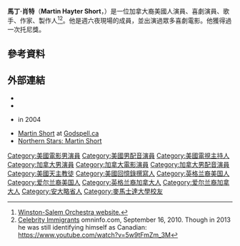 {{NoteTA
|G1=Movie
|G2=Show
}}
{{Infobox person
| name         = Martin Short
| image        = Martin Short - September 2014 (cropped).jpg
| caption      = Short, 2014年
| birth_name   = Martin Hayter Short
| birth_date   = {{birth date and age|1950|3|26}}
| birth_place  = {{CAN}}[[安大略省|安大略省]][[哈密爾頓|哈密爾頓]]
| residence    = 美國帕利塞德
| nationality  = [[加拿大裔美國人|加拿大裔美國人]]
| alma_mater   = [[麥馬士達大學|麥馬士達大學]]
| occupation   = 喜劇演員，演員，歌手，作家，製作人
| years_active = 1974年–2017年
| spouse       = {{marriage|[[Nancy_Dolman|Nancy Dolman]]|1974|2010}}
| children     = 3
}}
'''馬丁·肖特'''（'''Martin Hayter Short'''，{{bd|1950年|3月26日}}）是一位加拿大裔美國人演員、喜劇演員、歌手、作家、製作人<ref>[http://www.wssymphony.org/press/news/celebrated-comedian-and-actor-martin-short-to-perform-with-%E2%80%A8winston-salem-symphony-in-may-2016-one-night-only/ Winston-Salem Orchestra website.]</ref><ref>[http://www.omninfo.com/celebrity/celebrity-immigrants/ Celebrity Immigrants] omninfo.com, September 16, 2010. Though in 2013 he was still identifying himself as Canadian: https://www.youtube.com/watch?v=5w9tFmZm_3M</ref>。他是週六夜現場的成員，並出演過眾多喜劇電影。他獲得過一次托尼獎。

==參考資料==
{{reflist|2}}

==外部連結==
{{commons category|Martin Short}}
* {{IMDb name|1737}}
* {{IBDB name|60000}}
* {{National Public Radio|4185822}} in 2004
* [https://web.archive.org/web/20080607113740/http://godspell.ca/martin/ Martin Short] at [https://web.archive.org/web/20051029045204/http://www.godspell.ca/ Godspell.ca]
* [https://web.archive.org/web/20101113180408/http://northernstars.ca/actorsstu/short_martin.html Northern Stars: Martin Short]

{{DEFAULTSORT:Short, Martin}}
[[Category:美國電影男演員|Category:美國電影男演員]]
[[Category:美國男配音演員|Category:美國男配音演員]]
[[Category:美國電視主持人|Category:美國電視主持人]]
[[Category:加拿大男演員|Category:加拿大男演員]]
[[Category:加拿大電影演員|Category:加拿大電影演員]]
[[Category:加拿大男配音演員|Category:加拿大男配音演員]]
[[Category:美國天主教徒|Category:美國天主教徒]]
[[Category:美國回憶錄撰寫人|Category:美國回憶錄撰寫人]]
[[Category:英格兰裔美国人|Category:英格兰裔美国人]]
[[Category:爱尔兰裔美国人|Category:爱尔兰裔美国人]]
[[Category:英格兰裔加拿大人|Category:英格兰裔加拿大人]]
[[Category:爱尔兰裔加拿大人|Category:爱尔兰裔加拿大人]]
[[Category:安大略省人|Category:安大略省人]]
[[Category:麥馬士達大學校友|Category:麥馬士達大學校友]]